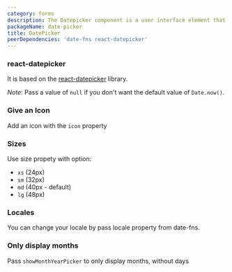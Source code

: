 ```yaml
---
category: forms
description: The Datepicker component is a user interface element that enables users to select dates from a calendar interface. It provides an intuitive way to input dates, offering a dropdown or popup calendar for selecting days, months, and years. Datepickers are essential for forms and applications requiring date inputs, ensuring accurate and user-friendly date selection.
packageName: date-picker
title: DatePicker
peerDependencies: 'date-fns react-datepicker'
---
```


### react-datepicker

It is based on the [react-datepicker](https://github.com/Hacker0x01/react-datepicker) library.

_Note_: Pass a value of `null` if you don't want the default value of `Date.now()`.

<div data-playground="react-date-picker.tsx" data-component="DatePicker"></div>

### Give an Icon

Add an icon with the `icon` property

<div data-playground="icon.tsx" data-component="DatePicker"></div>

### Sizes

Use size propety with option:

- `xs` (24px)
- `sm` (32px)
- `md` (40px - default)
- `lg` (48px)

<div data-playground="sizes.tsx" data-component="DatePicker"></div>

### Locales

You can change your locale by pass locale property from date-fns.

<div data-playground="locale.tsx" data-component="DatePicker"></div>

### Only display months

Pass `showMonthYearPicker` to only display months, without days

<div data-playground="months.tsx" data-component="DatePicker"></div>
